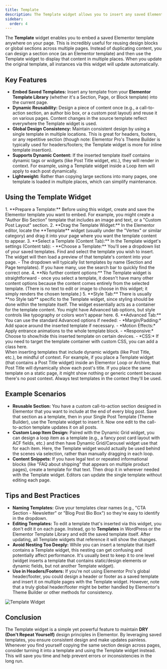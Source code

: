 ```yaml
---
title: Template
description: The Template widget allows you to insert any saved Elementor template (section or page) into your layout, letting you reuse designs dynamically.
sidebar:
  order: 4
---
```



The **Template** widget enables you to embed a saved Elementor template anywhere on your page. This is incredibly useful for reusing design blocks or global sections across multiple pages. Instead of duplicating content, you can design a section once (as an Elementor template) and then use the Template widget to display that content in multiple places. When you update the original template, all instances via this widget will update automatically.

## Key Features

- **Embed Saved Templates:** Insert any template from your **Elementor Template Library** (whether it's a Section, Page, or Block template) into the current page.
- **Dynamic Reusability:** Design a piece of content once (e.g., a call-to-action section, an author bio box, or a custom post layout) and reuse it on various pages. Content changes in the source template reflect everywhere the Template widget is used.
- **Global Design Consistency:** Maintain consistent design by using a single template in multiple locations. This is great for headers, footers, or any repetitive section (though note: Elementor Pro's Theme Builder is typically used for headers/footers; the Template widget is more for inline template insertion).
- **Supports Dynamic Content:** If the inserted template itself contains dynamic tags or widgets (like Post Title widget, etc.), they will render in context. For example, using a Template widget inside a Loop item will apply to each post dynamically.
- **Lightweight:** Rather than copying large sections into many pages, one template is loaded in multiple places, which can simplify maintenance.

## Using the Template Widget

<Steps>
1. **Prepare a Template:** Before using this widget, create and save the Elementor template you want to embed. For example, you might create a "Author Bio Section" template that includes an image and text, or a "Custom Post Layout" section.
2. **Drag the Template Widget:** In the Elementor editor, locate the **Template** widget (usually under the "Vertex" or similar category) and drag it into your page where you want the template content to appear.
3. **Select a Template (Content Tab):** In the Template widget's settings (Content tab):
   - **Choose a Template:** You'll see a dropdown list of your saved templates. Find and select the template you wish to insert. The widget will then load a preview of that template's content into your page.
   - The dropdown will typically list templates by name (Section and Page templates). If you have many, use the search bar to quickly find the correct one.
4. **No further content options:** The Template widget is straightforward - once you select a template, it doesn't have many other content options because the content comes entirely from the selected template. (There is no text to edit or image to choose in this widget; it simply renders the chosen template.)
5. **Style Tab:** There is usually **no Style tab** specific to the Template widget, since styling should be done within the template itself. The widget essentially acts as a container for the template content. You might have Advanced tab options, but style controls like typography or colors won't appear here.
6. **Advanced Tab:** You can use the standard Advanced options if needed:
   - *Margin/Padding:* Add space around the inserted template if necessary.
   - *Motion Effects:* Apply entrance animations to the whole template block.
   - *Responsive:* Choose to show/hide this inserted template on certain devices.
   - *CSS:* If you need to target the template container with custom CSS, you can add a class here.
</Steps>

<Aside type="note" title='Dynamic Context'>
When inserting templates that include dynamic widgets (like Post Title, etc.), be mindful of context. For example, if you place a Template widget (that contains a Post Title widget) inside an Elementor Loop or Archive, that Post Title will dynamically show each post's title. If you place the same template on a static page, it might show nothing or generic content because there's no post context. Always test templates in the context they'll be used.
</Aside>

## Example Scenarios

- **Reusable Section:** You have a custom call-to-action section designed in Elementor that you want to include at the end of every blog post. Save that section as a template, then in your Single Post Template (Theme Builder), use the Template widget to insert it. Now one edit to the call-to-action template updates it on all posts.
- **Custom Loop Item Design:** Paired with the Dynamic Grid widget, you can design a loop item as a template (e.g., a fancy post card layout with ACF fields, etc.) and then have Dynamic Grid/Carousel widget use that for each item. Here, the Template widget would actually be used behind the scenes via selection, rather than manually dragging in each loop.
- **Content Snippets:** If you have legal text or repeated informational blocks (like "FAQ about shipping" that appears on multiple product pages), create a template for that text. Then drop it in wherever needed with the Template widget. Editors can update the single template without editing each page.

## Tips and Best Practices

- **Naming Templates:** Give your templates clear names (e.g., "CTA Section - Newsletter" or "Blog Post Bio Box") so they're easy to identify in the dropdown.
- **Editing Templates:** To edit a template that's inserted via this widget, you don't edit it on each page. Instead, go to **Templates** in WordPress or the Elementor Template Library and edit the saved template itself. After updating, all Template widgets that reference it will show the changes.
- **Avoid Nesting Too Deeply:** While you can insert a template that itself contains a Template widget, this nesting can get confusing and potentially affect performance. It's usually best to keep it to one level (widget inserts a template that contains static/design elements or dynamic fields, but not another Template widget).
- **Use in Headers/Footers:** If you're not using Elementor Pro's global header/footer, you could design a header or footer as a saved template and insert it on multiple pages with the Template widget. However, note that a truly global header/footer might be better handled by Elementor's Theme Builder or other methods for consistency.

![Template Widget](https://cdn.webilia.com/u/d/2025/08/vertex-widget-template.png)

## Conclusion

The Template widget is a simple yet powerful feature to maintain **DRY (Don't Repeat Yourself)** design principles in Elementor. By leveraging saved templates, you ensure consistent design and make updates painless. Whenever you find yourself copying the same section design across pages, consider turning it into a template and using the Template widget instead. This will save you time and help prevent errors or inconsistencies in the long run.